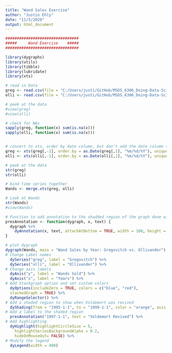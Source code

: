 ```yaml
---
title: "Wand Sales Exercise"
author: "Justin Ehly"
date: "11/5/2020"
output: html_document
---
```


```r
################################
#####     Wand Exercise    #####
################################

library(dygraphs)
library(utils)
library(tibble)
library(lubridate)
library(xts)

# read in Data
greg <- read.csv(file = "C:/Users/justi/GitHub/MSDS_6306_Doing-Data-Science/Unit 11/Unit11TimeSeries_Gregorovitch.csv")
olli <- read.csv(file = "C:/Users/justi/GitHub/MSDS_6306_Doing-Data-Science/Unit 11/Unit11TimeSeries_Ollivander.csv")

# peek at the data
#view(greg)
#view(olli)

# check for NAs
sapply(greg, function(x) sum(is.na(x)))
sapply(olli, function(x) sum(is.na(x)))


# convert to xts, order by date column, but don't add the date column to the xts object, we will do that later
greg <- xts(greg[,-1], order.by = as.Date(greg[,1], "%m/%d/%Y"), unique = FALSE)
olli <- xts(olli[,-1], order.by = as.Date(olli[,1], "%m/%d/%Y"), unique = FALSE)

# peek at the data
str(greg)
str(olli)

# bind time series together
Wands <- merge.xts(greg, olli)

# Look at Wands
str(Wands)
#view(Wands)

# Function to add annotation to the shadded region of the graph done with dyShading
presAnnotation <- function(dygraph, x, text) {
  dygraph %>%
    dyAnnotation(x, text, attachAtBottom = TRUE, width = 100, height = 32)
}

# plot dygraph
dygraph(Wands, main = "Wand Sales by Year: Gregovitch vs. Ollivander") %>%
# Change Label names
  dySeries("greg", label = "Gregovitch") %>%
  dySeries("olli", label = "Ollivander") %>%
# Change axis labels
  dyAxis("y", label = "Wands Sold") %>%
  dyAxis("x", label = "Years") %>%
# Add Stackgraph option and set custom colors
  dyOptions(includeZero = TRUE, colors = c("blue", "red"), 
  stackedGraph = TRUE) %>%
  dyRangeSelector() %>%
# Add a shaded region to show when Voldemort was revived
  dyShading(from = "1995-1-1", to = "1999-1-1", color = "orange", axis = "x") %>%
# Add a label to the shaded region 
  presAnnotation("1997-1-1", text = "Voldemort Revived") %>%
# Add highlighting
  dyHighlight(highlightCircleSize = 5,
    highlightSeriesBackgroundAlpha = 0.2,
    hideOnMouseOut= FALSE) %>%
# Modify the legend
  dyLegend(width = 400)

  
  



```


